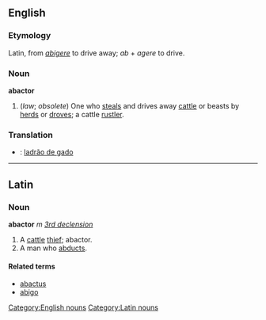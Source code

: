 ==English==
===Etymology===
Latin, from ''[[abigere]]'' to drive away; ''ab'' + ''agere'' to drive.

===Noun===
'''abactor'''
#(''law''; ''obsolete'') One who [[steal|steals]] and drives away [[cattle]] or beasts by [[herd|herds]] or [[drove|droves]]; a cattle [[rustler]].

===Translation===
* {{pt}}: [[ladrão de gado]]

[[Category:English nouns]]
----
==Latin==
===Noun===
'''abactor''' ''m'' ''[[Wiktionary Appendix:Latin third declension|3rd declension]]''

#A [[cattle]] [[thief]]; abactor.
#A man who [[abduct|abducts]].

====Related terms====
*[[abactus]]
*[[abigo]]

[[Category:Latin nouns]]